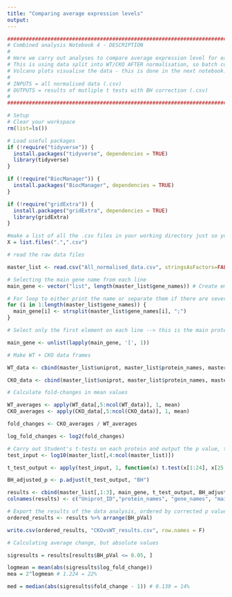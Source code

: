 ---
title: "Comparing average expression levels"
output: 
---

```{r}
#######################################################################################################################################
# Combined analysis Notebook 4 - DESCRIPTION
#
# Here we carry out analyses to compare average expression level for each protein, between genotypes.
# This is using data split into WT/CKO AFTER normalisation, so batch correction has occurred already.
# Volcano plots visualise the data - this is done in the next notebook.
#
# INPUTS = all normalised data (.csv)
# OUTPUTS = results of mutliple t tests with BH correction (.csv)
# 
#######################################################################################################################################
```

```{r}
# Setup
# Clear your workspace
rm(list=ls())

# Load useful packages
if (!require("tidyverse")) {
  install.packages("tidyverse", dependencies = TRUE)
  library(tidyverse)
}

if (!require("BiocManager")) {
  install.packages("BiocManager", dependencies = TRUE)
}

if (!require("gridExtra")) {
  install.packages("gridExtra", dependencies = TRUE)
  library(gridExtra)
}
```

```{r}
#make a list of all the .csv files in your working directory just so you can see what's going on
X = list.files(".",".csv")

# read the raw data files

master_list <- read.csv("All_normalised_data.csv", stringsAsFactors=FALSE)
```


```{r}
# Selecting the main gene name from each line
main_gene <- vector("list", length(master_list$gene_names)) # Create empty vector

# For loop to either print the name or separate them if there are several in one line
for (i in 1:length(master_list$gene_names)) {
  main_gene[i] <- strsplit(master_list$gene_names[i], ";")
}

# Select only the first element on each line --> this is the main protein for each line

main_gene <- unlist(lapply(main_gene, '[', 1))

```

```{r}
# Make WT + CKO data frames

WT_data <- cbind(master_list$uniprot, master_list$protein_names, master_list$gene_names, main_gene, master_list[,4:27])

CKO_data <- cbind(master_list$uniprot, master_list$protein_names, master_list$gene_names, main_gene, master_list[,28:51])

```

```{r}
# Calculate fold-changes in mean values

WT_averages <- apply(WT_data[,5:ncol(WT_data)], 1, mean)
CKO_averages <- apply(CKO_data[,5:ncol(CKO_data)], 1, mean)

fold_changes <- CKO_averages / WT_averages

log_fold_changes <- log2(fold_changes)

```

```{r}
# Carry out Student's t-tests on each protein and output the p value, then correct multiple testing using the Benjamini–Hochberg method
test_input <- log10(master_list[,4:ncol(master_list)])

t_test_output <- apply(test_input, 1, function(x) t.test(x[1:24], x[25:48])$p.value)

BH_adjusted_p <- p.adjust(t_test_output, "BH")

results <- cbind(master_list[,1:3], main_gene, t_test_output, BH_adjusted_p, fold_changes, log_fold_changes)
colnames(results) <- c("Uniprot_ID","protein_names", "gene_names", "main_gene", "pVal", "BH_pVal", "fold_change", "log_fold_change")

```

```{r}
# Export the results of the data analysis, ordered by corrected p value
ordered_results <- results %>% arrange(BH_pVal)

write.csv(ordered_results, "CKOvsWT_results.csv", row.names = F)

```

```{r}
# Calculating average change, but absolute values

sigresults = results[results$BH_pVal <= 0.05, ]

logmean = mean(abs(sigresults$log_fold_change))
mea = 2^logmean # 1.224 = 22%

med = median(abs(sigresults$fold_change - 1)) # 0.139 = 14%
  
```


